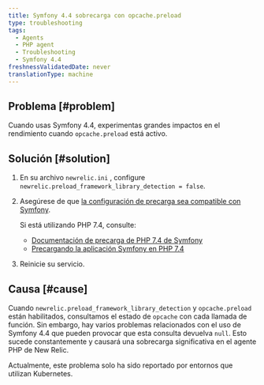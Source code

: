 ```yaml
---
title: Symfony 4.4 sobrecarga con opcache.preload
type: troubleshooting
tags:
  - Agents
  - PHP agent
  - Troubleshooting
  - Symfony 4.4
freshnessValidatedDate: never
translationType: machine
---
```


## Problema [#problem]

Cuando usas Symfony 4.4, experimentas grandes impactos en el rendimiento cuando `opcache.preload` está activo.

## Solución [#solution]

1. En su archivo `newrelic.ini` , configure `newrelic.preload_framework_library_detection = false`.

2. Asegúrese de que [la configuración de precarga sea compatible con Symfony](https://symfony.com/doc/current/performance.html#use-the-opcache-class-preloading).

   <Callout variant="tip">
     Si está utilizando PHP 7.4, consulte:

     * [Documentación de precarga de PHP 7.4 de Symfony](https://symfony.com/blog/new-in-symfony-4-4-preloading-symfony-applications-in-php-7-4)
     * [Precargando la aplicación Symfony en PHP 7.4](https://symfonycasts.com/screencast/symfony5-upgrade/preload)
   </Callout>

3. Reinicie su servicio.

## Causa [#cause]

Cuando `newrelic.preload_framework_library_detection` y `opcache.preload` están habilitados, consultamos el estado de `opcache` con cada llamada de función. Sin embargo, hay varios problemas relacionados con el uso de Symfony 4.4 que pueden provocar que esta consulta devuelva `null`. Esto sucede constantemente y causará una sobrecarga significativa en el agente PHP de New Relic.

Actualmente, este problema solo ha sido reportado por entornos que utilizan Kubernetes.
